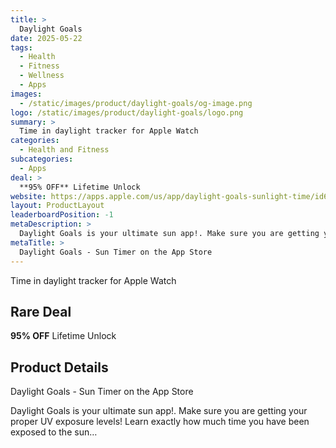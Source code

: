 ```yaml
---
title: >
  Daylight Goals
date: 2025-05-22
tags:
  - Health
  - Fitness
  - Wellness
  - Apps
images:
  - /static/images/product/daylight-goals/og-image.png
logo: /static/images/product/daylight-goals/logo.png
summary: >
  Time in daylight tracker for Apple Watch
categories:
  - Health and Fitness
subcategories:
  - Apps
deal: >
  **95% OFF** Lifetime Unlock
website: https://apps.apple.com/us/app/daylight-goals-sunlight-time/id6466341899
layout: ProductLayout
leaderboardPosition: -1
metaDescription: >
  Daylight Goals is your ultimate sun app!. Make sure you are getting your proper UV exposure levels! Learn exactly how much time you have been exposed to the sun…
metaTitle: >
  ‎Daylight Goals - Sun Timer on the App Store
---
```

Time in daylight tracker for Apple Watch

## Rare Deal

**95% OFF** Lifetime Unlock

## Product Details

‎Daylight Goals - Sun Timer on the App Store

Daylight Goals is your ultimate sun app!. Make sure you are getting your proper UV exposure levels! Learn exactly how much time you have been exposed to the sun…
